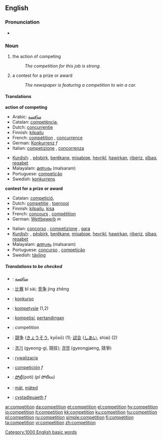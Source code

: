 ==English==
===Pronunciation===
*{{audio|en-us-competition.ogg|Audio (US)}}

===Noun===
{{en-noun|s|-}}

#{{uncountable}} the action of competing
#:''The competition for this job is strong.''
#{{countable}} a contest for a prize or award
#:''The newspaper is featuring a competition to win a car.''

====Translations====
'''action of competing'''
{{top}}
*Arabic: [[منافسة]]
*Catalan: [[competència]], {{f}}
*Dutch: [[concurrentie]] {{f}}
*Finnish: [[kilpailu]]
*French: [[compétition]] {{f}} , [[concurrence]] {{f}}
*German: [[Konkurrenz]] ''f''
*Italian: [[competizione]] {{f}} , [[concorrenza]] {{f}}
{{mid}}
*[[Kurdish]]: {{trad|ku|pêşbazî}}, [[pêşbirk]], [[berêkane]], [[misabiqe]], [[hevrikî]], [[hawirkan]], [[riberiz]], [[sîbaq]], [[reqabet]]
*Malayalam: [[മത്സരം]] (malsaram)
*Portuguese: [[competição]] {{f}}
*Swedish: [[konkurrens]] {{c}}
{{bottom}}

'''contest for a prize or award'''
{{top}}
*Catalan: [[competició]], {{f}}
*Dutch: [[competitie]] {{f}}, [[toernooi]] {{n}}
*Finnish: [[kilpailu]], [[kisa]]
*French: [[concours]] {{m}}, [[compétition]] {{f}}
*German: [[Wettbewerb]] ''m''
{{mid}}
*Italian: [[concorso]] {{m}}, [[competizione]] {{f}}, [[gara]] {{f}}
*[[Kurdish]]: {{trad|ku|pêşbazî}}, [[pêşbirk]], [[berêkane]], [[misabiqe]], [[hevrikî]], [[hawirkan]], [[riberiz]], [[sîbaq]], [[reqabet]]
*Malayalam: [[മത്സരം]] (malsaram)
*Portuguese: [[concurso]] {{m}}, [[competição]] {{f}}
*Swedish: [[tävling]] {{c}}
{{bottom}}

=====Translations to be checked=====
<!--Remove this section once all of the translations below have been moved into the tables above.-->
{{checktrans}}
*{{ttbc|Arabic}}: [[منافسة]]
*{{ttbc|Chinese}}: [[比赛]] bǐ sài; [[竞争]] jìng zhēng
*{{ttbc|Esperanto}}: [[konkurso]]
*{{ttbc|Frisian}}: [[kompetysje]] (1,2)
*{{ttbc|Indonesian}}: [[kompetisi]], [[tanding|pertandingan]]
*{{ttbc|Interlingua}}: competition
*{{ttbc|Japanese}}: [[競争]] ([[きょうそう]], kyōsō) (1); [[試合]] ([[しあい]], shiai) (2)
*{{ttbc|Korean}}: [[경기]] (gyeong-gi, 競技); [[경쟁]] (gyeongjaeng, 競爭)
*{{ttbc|Polish}}: [[rywalizacja]] {{f}}
*{{ttbc|Spanish}}: [[competición]] ''f''
*{{ttbc|Telugu}}: [[పోటీ]](poti) (''pl'' పోటీలు)
*{{ttbc|Volapük}}: [[mät]], [[mäted]]
*{{ttbc|Welsh}}: [[cystadleuaeth]] ''f''

[[Category:1000 English basic words]]

[[ar:competition]]
[[da:competition]]
[[et:competition]]
[[el:competition]]
[[hy:competition]]
[[io:competition]]
[[it:competition]]
[[kk:competition]]
[[ku:competition]]
[[hu:competition]]
[[pl:competition]]
[[ru:competition]]
[[simple:competition]]
[[fi:competition]]
[[ta:competition]]
[[vi:competition]]
[[zh:competition]]